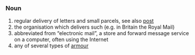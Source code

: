 === Noun ===

# regular delivery of letters and small parcels, see also [[post]]
# the organisation which delivers such (e.g. in Britain the Royal Mail)
# abbreviated from “electronic mail”, a store and forward message service on a computer, often using the Internet
# any of several types of [[armour]]